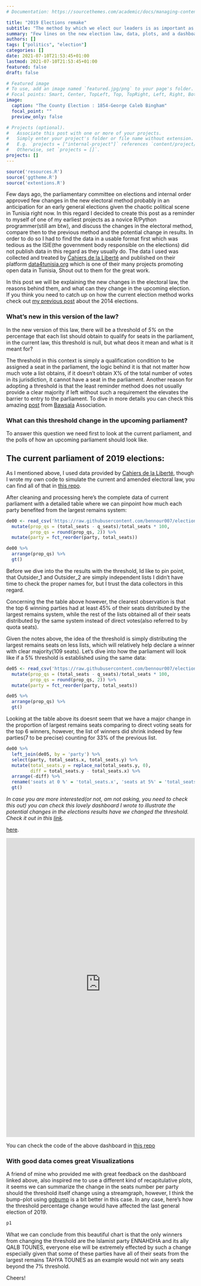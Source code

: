 ```yaml
---
# Documentation: https://sourcethemes.com/academic/docs/managing-content/

title: "2019 Elections remake"
subtitle: "The method by which we elect our leaders is as important as the act of voting itself. This post is an open essay that I will keep updating regarding the amended election law set to be approved by the parliamen."
summary: "Few lines on the new election law, data, plots, and a dashboard!"
authors: []
tags: ["politics", "election"]
categories: []
date: 2021-07-10T21:53:45+01:00
lastmod: 2021-07-10T21:53:45+01:00
featured: false
draft: false

# Featured image
# To use, add an image named `featured.jpg/png` to your page's folder.
# Focal points: Smart, Center, TopLeft, Top, TopRight, Left, Right, BottomLeft, Bottom, BottomRight.
image:
  caption: "The County Election : 1854-George Caleb Bingham"
  focal_point: ""
  preview_only: false

# Projects (optional).
#   Associate this post with one or more of your projects.
#   Simply enter your project's folder or file name without extension.
#   E.g. `projects = ["internal-project"]` references `content/project/deep-learning/index.md`.
#   Otherwise, set `projects = []`.
projects: []
---
```



```r
source('resources.R')
source('ggtheme.R')
source('extentions.R')
```

Few days ago, the parliamentary committee on elections and internal order approved few changes in the new electoral method probably in an anticipation for an early general elections given the chaotic political scene in Tunisia right now. In this regard I decided to create this post as a reminder to myself of one of my earliest projects as a novice R/Python programmer(still am btw), and discuss the changes in the electoral method, compare then to the previous method and the potential change in results. In order to do so I had to find the data in a usable format first which was tedious as the ISIE(the government body responsible on the elections) did not publish data in this regard as they usually do. The data I used was collected and treated by [Cahiers de la Liberté](http://www.cahiersdelaliberte.org/) and published on their platform [data4tunisia.org](https://www.data4tunisia.org/) which is one of their many projects promoting open data in Tunisia, Shout out to them for the great work.

In this post we will be explaining the new changes in the electoral law, the reasons behind them, and what can they change in the upcoming election. If you think you need to catch up on how the current election method works check out [my previous post](https://bennour.tn/project/elections/) about the 2014 elections.

### What's new in this version of the law?

In the new version of this law, there will be a threshold of *5%* on the percentage that each list should obtain to qualify for seats in the parliament, in the current law, this threshold is null, but what deos it mean and what is it meant for?

The threshold in this context is simply a qualification condition to be assigned a seat in the parliament, the logic behind it is that not matter how much vote a list obtains, if it doesn't obtain X% of the total number of votes in its jurisdiction, it cannot have a seat in the parliament. Another reason for adopting a threshold is that the least reminder method does not usually provide a clear majority if left without such a requirement the elevates the barrier to entry to the parliament. To dive in more details you can check this 
amazing [post](https://anc.majles.marsad.tn/fr/simulation_modes_scrutin) from [Bawsala](https://www.albawsala.com/en/) Association.


### What can this threshold change in the upcoming parliament?

To answer this question we need first to look at the current parliament, and the polls of how an upcoming parliament should look like. 

## The current parliament of 2019 elections:

As I mentioned above, I used data provided by [Cahiers de la Liberté](http://www.cahiersdelaliberte.org/), though I wrote my own code to simulate the current and amended electoral law, you can find all of that in [this repo](https://github.com/bennour007/elections_2019/). 

After cleaning and processing here's the complete data of current parliament with a detailed table where we can pinpoint how much each party benefited from the largest remains system:

```r
de00 <- read_csv('https://raw.githubusercontent.com/bennour007/elections_2019/master/data/de19t0_clean.csv') %>% 
  mutate(prop_qs = (total_seats - q_seats)/total_seats * 100,
         prop_qs = round(prop_qs, 2)) %>% 
  mutate(party = fct_reorder(party, total_seats)) 

```


```r
de00 %>% 
  arrange(prop_qs) %>% 
  gt()
```

Before we dive into the the results with the threshold, Id like to pin point, that Outsider_1 and Outsider_2 are simply independent lists I didn't have time to check the proper names for, but I trust the data collectors in this regard.

Concerning the the table above however, the clearest observation is that the top 6 winning parties had at least 45% of their seats distributed by the largest remains system, while the rest of the lists obtained all of their seats distributed by the same system instead of direct votes(also referred to by quota seats).

Given the notes above, the idea of the threshold is simply distributing the largest remains seats on less lists, which will relatively help declare a winner with clear majority(109 seats). Let's dive into how the parliament will look like if a 5% threshold is established using the same data:

```r
de05 <- read_csv('https://raw.githubusercontent.com/bennour007/elections_2019/master/data/de19t5_clean.csv') %>% 
  mutate(prop_qs = (total_seats - q_seats)/total_seats * 100,
         prop_qs = round(prop_qs, 2)) %>% 
  mutate(party = fct_reorder(party, total_seats))

de05 %>% 
  arrange(prop_qs) %>% 
  gt()
```


Looking at the table above its doesnt seem that we have a major change in the proportion of largest remains seats comparing to direct voting seats for the top 6 winners, however, the list of winners did shrink indeed by few parties(7 to be precise) counting for 33% of the previous list.

```r
de00 %>% 
  left_join(de05, by = 'party') %>% 
  select(party, total_seats.x, total_seats.y) %>% 
  mutate(total_seats.y = replace_na(total_seats.y, 0),
         diff = total_seats.y - total_seats.x) %>% 
  arrange(-diff) %>% 
  rename('seats at 0 %' = 'total_seats.x', 'seats at 5%' = 'total_seats.y') %>% 
  gt()
```

*In case you are more interested(or not, am not asking, you need to check this out) you can check this lovely dashboard I wrote to illustrate the potential changes in the elections results have we changed the threshold. Check it out in this [link](https://bennour-med-hsin.shinyapps.io/e2019_dash/).*

[here](https://bennour-med-hsin.shinyapps.io/e2019_dash/).

<div>
<iframe height="800" width="100%" margin-left=yes frameborder="no" src="https://bennour-med-hsin.shinyapps.io/e2019_dash/">
</iframe>
</div>

You can check the code of the above dashboard in [this repo](https://github.com/bennour007/e2019_dash)

### With good data comes great Visualizations

A friend of mine who provided me with great feedback on the dashboard linked above, also inspired me to use a different kind of recapitulative plots, it seems we can summarize the change in the seats number per party should the threshold itself change using a streamgraph, however, I think the bump-plot using [ggbump](https://github.com/davidsjoberg/ggbump) is a bit better in this case. In any case, here's how the threshold percentage change would have affected the last general election of 2019. 

```r
p1
```

What we can conclude from this beautiful chart is that the only winners from changing the threshold are the Islamist party ENNAHDHA and its ally QALB TOUNES, everyone else will be extremely effected by such a change especially given that some of these parties have all of their seats from the largest remains TAHYA TOUNES as an example would not win any seats beyond the 7% threshold.


Cheers!





